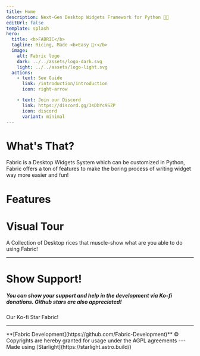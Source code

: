 ```yaml
---
title: Home
description: Next-Gen Desktop Widgets Framework for Python 🍚🐍
editUrl: false
template: splash
hero:
  title: <b>FABRIC</b>
  tagline: Ricing, Made <b>Easy 🍚⚡</b>
  image:
    alt: Fabric logo
    dark: ../../assets/logo-dark.svg
    light: ../../assets/logo-light.svg
  actions:
    - text: See Guide
      link: /introduction/introduction
      icon: right-arrow

    - text: Join our Discord
      link: https://discord.gg/3sDbYc9SZP
      icon: discord
      variant: minimal
---
```



<div class="text-center">
  <h1>What's That?</h1>
  <p>
    Fabric is a Desktop Widgets System which can be customized in Python, Fabric
    offers a ton of features to make the boring process of writing widget way
    more easier and fun!
  </p>
</div>

<h1 class="text-center">Features</h1>
<CardGrid stagger>
  <FeatureCard
    title="Easy to Use"
    body="Built for simplicity and ease. No unnecessary complexity, no tedious setup, and no shell scripts required!"
  />
  <FeatureCard
    title="Lots of Widgets"
    body="Fabric offers an extensive collection of pre-made widgets, allowing you to get started swiftly and effortlessly!"
  />
  <FeatureCard
    title="Cross-Platform Compatibility"
    body="Seamlessly compatible with both X11 and Wayland, Fabric also offers native support for Hyprland!"
  />
  <FeatureCard
    title="Endlessly Customizable"
    body="As a Python package, Fabric provides infinite possibilities for customization—limited only by your creativity!"
  />
  <FeatureCard
    title="Awesome Community"
    body="Join our active and welcoming community on Discord, where you’ll find support and collaboration opportunities!"
  />
  <FeatureCard
  title="Enhanced DevEX"
  body="Fabric adopts an advanced typing system thus fewer bugs and better development experience!"
/>

</CardGrid>
<div class="text-center mt-20" >
  <Badge text="New Section!"/>
  <h1 class="mt-2">Visual Tour</h1>
  A Collection of Desktop rices that muscle-show what are you able to do using Fabric!
</div>
<CardGrid>
  <ShowcaseCard
    name="Fabrika - فابريكا"
    author="EL-Darsh"
    description="My (Darsh) setup, it has everything i need and it works very well!"
    imageSrc="/showcase/darsh-fabrika.png"
    src="https://example.com"
  />
  <ShowcaseCard
    name="AxOS"
    author="Axenide"
    description="An entire Desktop Environment Fabricated from scratch, compressed inside a powerful sidebar!"
    imageSrc="/showcase/axenide-axos.png"
    src="https://github.com/Axenide/dotfiles"
  />
</CardGrid>

---

<div class="text-center mt-20">
  <h1 class="mt-2">
    <span><Icon class="inline -mb-1" name="heart"/></span>Show Support!
  </h1>
  <h5 class="font-normal">
    You can show your support and help in the development via Ko-fi donations.
    Github stars are also appreciated!
  </h5>
  <LinkButton icon="external" href={"https://ko-fi.com/kairead"}>
    Our Ko-fi
  </LinkButton>
  <LinkButton
    variant="minimal"
    icon="github"
    href={"https://github.com/Fabric-Development/fabric"}
  >
    Star Fabric!
  </LinkButton>
</div>

---

<div class="text-center">
  <h8>
    **[Fabric Development](https://github.com/Fabric-Development)** © Copyrights are hereby granted for usage under the
    AGPL agreements
  </h8>
  ---
  <div class="inline-flex items-center gap-1">
    Made using [Starlight](https://starlight.astro.build/)
    <div style="margin-top: 0.2rem !important">
      <Icon name="starlight"/>
    </div>
    <div style="margin-top: 0.2rem !important">
      <Icon name="astro"/>
    </div>
  </div>
</div>
